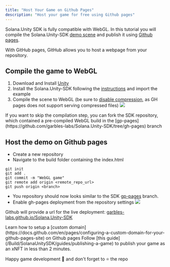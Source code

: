 ```yaml
---
title: "Host Your Game on Github Pages"
description: "Host your game for free using Github pages"
---
```


Solana.Unity SDK is fully compatible with WebGL. In this tutorial you will compile the Solana.Unity-SDK [demo scene](https://garbles-labs.github.io/Solana.Unity-SDK/) and publish it using [Github pages](https://pages.github.com/).

With GitHub pages, GitHub allows you to host a webpage from your repository.

## Compile the game to WebGL

1. Download and Install [Unity](https://unity3d.com/get-unity/download)
2. Install the Solana.Unity-SDK following the [instructions](https://github.com/garbles-labs/Solana.Unity-SDK#installation) and import the example
3. Compile the scene to WebGL (be sure to [disable compression](https://www.youtube.com/watch?v=2jjESP58jsA), as GH pages does not support serving compressed files)
   ![](/images/webgl.png)

<Card title="Skip the compilation step" icon="lightbulb" iconType="duotone">
  If you want to skip the compilation step, you can fork the SDK repository,
  which contained a pre-compiled WebGL build in the
  [gp-pages](https://github.com/garbles-labs/Solana.Unity-SDK/tree/gh-pages)
  branch
</Card>

## Host the demo on Github pages

- Create a new repository
- Navigate to the build folder containing the index.html

```shell
git init
git add .
git commit -m "WebGL game"
git remote add origin <remote_repo_url>
git push origin <branch>
```

- You repository should now looks similar to the SDK [gp-pages](https://github.com/garbles-labs/Solana.Unity-SDK/tree/gh-pages) branch.
- Enable gh-pages deployment from the repository settings
  ![](images/gh-pages-deply.png)

Github will provide a url for the live deployment: [garbles-labs.github.io/Solana.Unity-SDK](https://garbles-labs.github.io/Solana.Unity-SDK/)

<Card title="Custom domain" icon="lightbulb" iconType="duotone">
  Learn how to setup a [custom
  domain](https://docs.github.com/en/pages/configuring-a-custom-domain-for-your-github-pages-site)
  on Github pages
</Card>

<Card title="Publish your game as xNFT" icon="lightbulb" iconType="duotone">
  Follow [this guide](/Build/SolanaUnitySDK/guides/publishing-a-game) to publish your game as an xNFT
  in less than 2 minutes.
</Card>

Happy game development 🎈 and don't forget to ⭐ the repo
